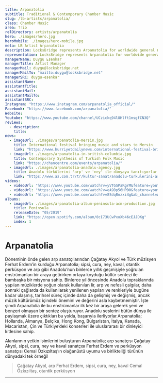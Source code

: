 ```yaml
---
title: Arpanatolia
subtitle: Traditional & Contemporary Chamber Music
slug: /lb-artists/arpanatolia/
class: Chamber Music
area: Trio
relDirectory: artists/arpanatolia
hero: ./images/hero.jpg
heroMobile: ./images/hero-mobile.jpg
meta: LB Artist Arpanatolia
description: LocksBridge represents Arpanatolia for worldwide general management.
representation: LocksBridge represents Arpanatolia for worldwide general management.
managerName: Duygu Esenkar
managerTitle: Artist Manager
managerMail: duygu@locksbridge.net
managerMailTo: "mailto:duygu@locksbridge.net"
managerSRC: duygu-esenkar
assistantName:
assistantTitle:
assistantMail:
assistantMailTo:
assistantSRC:
Instagram: "https://www.instagram.com/arpanatolia_official/"
Facebook: "https://www.facebook.com/arpanatolia/"
Website:
Youtube: "https://www.youtube.com/channel/UCzickq94lUHlft1nsgfCN3Q"
reviews:
  - description:
    title:
news:
  - imageUrl: ./images/arpanatolia-mersin.jpg
    title: International festival bringing music and stars to Mersin
    link: "https://www.hurriyetdailynews.com/international-festival-bringing-music-and-stars-to-mersin-46328"
  - imageUrl: ./images/arpanatolia-in-british-columbia.jpg
    title: Contemporary Synthesis of Turkish Folk Music
    link: "https://chancentre.com/events/arpanatolia/"
  - imageUrl: ./images/arpanatolia-anadolu-agency.jpg
    title: Anadolu türkülerini 'arp' ve 'ney' ile dünyaya tanıtıyorlar
    link: "https://www.aa.com.tr/tr/kultur-sanat/anadolu-turkulerini-arp-ve-ney-ile-dunyaya-tanitiyorlar/1684260"
videos:
  - videoUrl: "https://www.youtube.com/watch?v=yVTGGPaRgrM&feature=youtu.be&ab_channel=ARPANATOLIA"
  - videoUrl: "https://www.youtube.com/watch?v=eA9Dp56HPD0&feature=youtu.be&ab_channel=CanOzgun"
  - videoUrl: "https://www.youtube.com/watch?v=8SdqBnzxi4g&ab_channel=ARPANATOLIA"
albums:
  - imageUrl: ./images/arpanatolia-album-peninsula-acm-production.jpg
    title: Peninsula
    releaseDate: "05/2019"
    link: "https://open.spotify.com/album/0cI73UCwPxoXb46cEJJDKg"
    index: 1
---
```

# Arpanatolia

Döneminin önde gelen arp sanatçılarından Çağatay Akyol ve Türk müzisyen Ferhat Erdem’in kurduğu Arpanatolia; sipsi, cura, ney, kaval, otantik perküsyon ve arp gibi Anadolu’nun binlerce yıllık geçmişiyle yoğrulan enstrümanları bir araya getirirken ortaya koyduğu kültür sentezi ile bambaşka bir misyona sahip. Binlerce yıl öncesinde Anadolu topraklarında yapılan müziklerde yoğun olarak kullanılan lir, arp ve nefesli çalgılar, daha sonraki çağlarda da kullanılarak yenilenen yapıları ve renkleriyle bugüne kadar ulaşmış, tarihsel süreç içinde daha da gelişmiş ve değişmiş, ancak müzik kültürümüz içindeki önemini ve değerini asla kaybetmemiştir. İşte şimdi Arpanatolia ile bu enstrümanlar ilk kez bir araya gelerek yeni ve benzeri olmayan bir sentez oluşturuyor. Anadolu seslerini bütün dünya ile paylaşmak üzere çıktıkları bu yolda, başarıyla ilerliyorlar.Arpanatolia; Hollanda, Almanya, Belçika, Hong Kong, Bulgaristan, İtalya, Kanada, Macaristan, Çin ve Türkiye’deki konserleri ile uluslararası bir dinleyici kitlesine sahip.

Alanlarının yetkin isimlerini buluşturan Arpanatolia; arp sanatçısı Çağatay Akyol, sipsi, cura, ney ve kaval sanatçısı Ferhat Erdem ve perküsyon sanatçısı Cemal Özkızıltaş’ın olağanüstü uyumu ve birlikteliği türünün dünyadaki tek örneği!

> Çağatay Akyol, arp
Ferhat Erdem, sipsi, cura, ney, kaval
Cemal Özkızıltaş, otantik perküsyon

- - -
